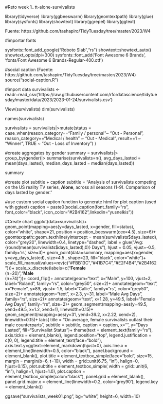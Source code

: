 #Reto week 1_ tt-alone-survivalists


library(tidyverse)
library(ggbeeswarm)
library(geomtextpath)
library(glue)
library(sysfonts)
library(showtext)
library(ggrepel)
library(ggtext)

Fuente: https://github.com/tashapiro/TidyTuesday/tree/master/2023/W4

#importar fonts

sysfonts::font_add_google("Roboto Slab","rs")
showtext::showtext_auto()
showtext_opts(dpi=300)
sysfonts::font_add('Font Awesome 6 Brands', 'fonts/Font Awesome 6 Brands-Regular-400.otf')

#social caption (Fuente: https://github.com/tashapiro/TidyTuesday/tree/master/2023/W4)
source("social-caption.R")

#import data
survivalists <- readr::read_csv('https://raw.githubusercontent.com/rfordatascience/tidytuesday/master/data/2023/2023-01-24/survivalists.csv')


View(survivalists)
dim(survivalists)

names(survivalists)

survivalists = survivalists|>mutate(status = case_when(reason_category=="Family / personal"~ "Out - Personal",
                                                       reason_category=="Medical / health" ~ "Out - Medical",
                                                       result==1 ~ "Winner",
                                                       TRUE ~ "Out - Loss of Inventory")
)

#create aggregates by gender
summary = survivalists|>
  group_by(gender)|>
  summarise(survivalists=n(),
            avg_days_lasted = mean(days_lasted),
            median_days_lasted = median(days_lasted))

summary

#create plot subtitle + caption
subtitle = "Analysis of survivalists competing on the US reality TV series, **Alone**, across all seasons (1-9). Comparison of days lasted by gender."

#use custom social caption function to generate html for plot caption (used with ggtext)
caption = paste0(social_caption(font_family="rs", font_color="black", icon_color="#2B4162",linkedin="yusnelkis"))

#Create chart
ggplot(data=survivalists)+
  geom_point(mapping=aes(y=days_lasted, x=gender, fill=status), 
             color="white", shape=21,
             position = position_beeswarm(cex=4.5),
             size=6)+
  geomtextpath::geom_texthline(yintercept = mean(survivalists$days_lasted), color="grey20", linewidth=0.4, linetype="dashed",
                               label = glue("Avg: {round(mean(survivalists$days_lasted),0)} Days"), 
                               hjust = 0.05, vjust=-0.5, family='rs',
                               size=3)+
  geom_point(data=summary, mapping=aes(x=gender, y=avg_days_lasted), size=4.5
             , shape=23, fill="black", color="white")+
  scale_fill_manual(values=rev(c("#FBB13C","#41B7C4","#E2F4B4","#2B4162")))+
  scale_x_discrete(labels=c("**Female**<br>(n=20)","**Male**<br>(n=74)"))+
  coord_flip()+
  annotate(geom="text", x="Male", y=100, vjust=2, label="Roland\nWelker", family="rs", color="grey50", size=2)+
  annotate(geom="text", x="Female", y=89, vjust=-1.5, label="Callie\nRussell", family="rs", color="grey50", size=2)+
  annotate(geom="text", x=2.3, y=31, label="Male Avg\n36.2 Days", family="rs", size=2)+
  annotate(geom="text", x=1.28, y=49.5, label="Female Avg\n49.5 Days", family="rs", size=2)+
  geom_segment(mapping=aes(y=49.5, yend=49.5, x=1.2, xend=1), linewidth=0.15)+
  geom_segment(mapping=aes(y=31, yend=36.2, x=2.22, xend=2), linewidth=0.15)+
  labs(
    title = "On average, female survivalists outlast their male counterparts",
    subtitle = subtitle,
    caption = caption, 
    x="",
    y="Days Lasted",
    fill="Survivalist Status")+
  theme(text = element_text(family="rs"),
        axis.ticks = element_blank(),
        legend.position="top",
        legend.justification = c(0, 0),
        legend.title = element_text(face="bold"),
        axis.text.y=ggtext::element_markdown(hjust=0),
        axis.line.x = element_line(linewidth=0.5, color="black"),
        panel.background = element_blank(),
        plot.title = element_textbox_simple(face="bold", size=15, margin = margin(b=6, t=10), width = grid::unit(6.75, "in"), halign=0, hjust=0.15),
        plot.subtitle = element_textbox_simple( width = grid::unit(6, "in"), halign=1, hjust=1.0),
        plot.caption = element_textbox_simple(color="black"),
        panel.grid = element_blank(), 
        panel.grid.major.x = element_line(linewidth=0.2, color='grey90'),
        legend.key = element_blank())


ggsave("survivalists_week01.png", bg="white", height=6, width=10)